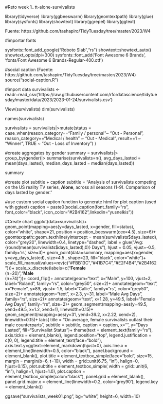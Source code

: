 #Reto week 1_ tt-alone-survivalists


library(tidyverse)
library(ggbeeswarm)
library(geomtextpath)
library(glue)
library(sysfonts)
library(showtext)
library(ggrepel)
library(ggtext)

Fuente: https://github.com/tashapiro/TidyTuesday/tree/master/2023/W4

#importar fonts

sysfonts::font_add_google("Roboto Slab","rs")
showtext::showtext_auto()
showtext_opts(dpi=300)
sysfonts::font_add('Font Awesome 6 Brands', 'fonts/Font Awesome 6 Brands-Regular-400.otf')

#social caption (Fuente: https://github.com/tashapiro/TidyTuesday/tree/master/2023/W4)
source("social-caption.R")

#import data
survivalists <- readr::read_csv('https://raw.githubusercontent.com/rfordatascience/tidytuesday/master/data/2023/2023-01-24/survivalists.csv')


View(survivalists)
dim(survivalists)

names(survivalists)

survivalists = survivalists|>mutate(status = case_when(reason_category=="Family / personal"~ "Out - Personal",
                                                       reason_category=="Medical / health" ~ "Out - Medical",
                                                       result==1 ~ "Winner",
                                                       TRUE ~ "Out - Loss of Inventory")
)

#create aggregates by gender
summary = survivalists|>
  group_by(gender)|>
  summarise(survivalists=n(),
            avg_days_lasted = mean(days_lasted),
            median_days_lasted = median(days_lasted))

summary

#create plot subtitle + caption
subtitle = "Analysis of survivalists competing on the US reality TV series, **Alone**, across all seasons (1-9). Comparison of days lasted by gender."

#use custom social caption function to generate html for plot caption (used with ggtext)
caption = paste0(social_caption(font_family="rs", font_color="black", icon_color="#2B4162",linkedin="yusnelkis"))

#Create chart
ggplot(data=survivalists)+
  geom_point(mapping=aes(y=days_lasted, x=gender, fill=status), 
             color="white", shape=21,
             position = position_beeswarm(cex=4.5),
             size=6)+
  geomtextpath::geom_texthline(yintercept = mean(survivalists$days_lasted), color="grey20", linewidth=0.4, linetype="dashed",
                               label = glue("Avg: {round(mean(survivalists$days_lasted),0)} Days"), 
                               hjust = 0.05, vjust=-0.5, family='rs',
                               size=3)+
  geom_point(data=summary, mapping=aes(x=gender, y=avg_days_lasted), size=4.5
             , shape=23, fill="black", color="white")+
  scale_fill_manual(values=rev(c("#FBB13C","#41B7C4","#E2F4B4","#2B4162")))+
  scale_x_discrete(labels=c("**Female**<br>(n=20)","**Male**<br>(n=74)"))+
  coord_flip()+
  annotate(geom="text", x="Male", y=100, vjust=2, label="Roland\nWelker", family="rs", color="grey50", size=2)+
  annotate(geom="text", x="Female", y=89, vjust=-1.5, label="Callie\nRussell", family="rs", color="grey50", size=2)+
  annotate(geom="text", x=2.3, y=31, label="Male Avg\n36.2 Days", family="rs", size=2)+
  annotate(geom="text", x=1.28, y=49.5, label="Female Avg\n49.5 Days", family="rs", size=2)+
  geom_segment(mapping=aes(y=49.5, yend=49.5, x=1.2, xend=1), linewidth=0.15)+
  geom_segment(mapping=aes(y=31, yend=36.2, x=2.22, xend=2), linewidth=0.15)+
  labs(
    title = "On average, female survivalists outlast their male counterparts",
    subtitle = subtitle,
    caption = caption, 
    x="",
    y="Days Lasted",
    fill="Survivalist Status")+
  theme(text = element_text(family="rs"),
        axis.ticks = element_blank(),
        legend.position="top",
        legend.justification = c(0, 0),
        legend.title = element_text(face="bold"),
        axis.text.y=ggtext::element_markdown(hjust=0),
        axis.line.x = element_line(linewidth=0.5, color="black"),
        panel.background = element_blank(),
        plot.title = element_textbox_simple(face="bold", size=15, margin = margin(b=6, t=10), width = grid::unit(6.75, "in"), halign=0, hjust=0.15),
        plot.subtitle = element_textbox_simple( width = grid::unit(6, "in"), halign=1, hjust=1.0),
        plot.caption = element_textbox_simple(color="black"),
        panel.grid = element_blank(), 
        panel.grid.major.x = element_line(linewidth=0.2, color='grey90'),
        legend.key = element_blank())


ggsave("survivalists_week01.png", bg="white", height=6, width=10)